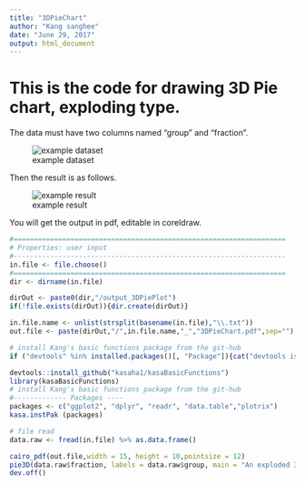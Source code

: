 ```yaml
---
title: "3DPieChart"
author: "Kang sanghee"
date: "June 29, 2017"
output: html_document
---
```



# This is the code for drawing 3D Pie chart, exploding type.

The data must have two columns named "group" and "fraction".  

![example dataset](Figures/3D_PieChart_dataset.png)

Then the result is as follows.    

![example result](Figures/3D_PieChart.png)

You will get the output in pdf, editable in coreldraw.  

```r


#===================================================================
# Properties: user input
#-------------------------------------------------------------------
in.file <- file.choose()
#===================================================================
dir <- dirname(in.file)

dirOut <- paste0(dir,"/output_3DPiePlot")
if(!file.exists(dirOut)){dir.create(dirOut)}

in.file.name <- unlist(strsplit(basename(in.file),"\\.txt"))
out.file <- paste(dirOut,"/",in.file.name,"_","3DPieChart.pdf",sep="")

# install Kang's basic functions package from the git-hub
if ("devtools" %in% installed.packages()[, "Package"]){cat("devtools is installed")}else(install.packages("devtools"))

devtools::install_github("kasaha1/kasaBasicFunctions")
library(kasaBasicFunctions)
# install Kang's basic functions package from the git-hub
#------------- Packages ----
packages <- c("ggplot2", "dplyr", "readr", "data.table","plotrix")
kasa.instPak (packages)

# file read 
data.raw <- fread(in.file) %>% as.data.frame()

cairo_pdf(out.file,width = 15, height = 10,pointsize = 12)
pie3D(data.raw$fraction, labels = data.raw$group, main = "An exploded 3D pie chart", explode=0.1, radius=.9, labelcex = 1.2,  start=0.7)
dev.off()

```

